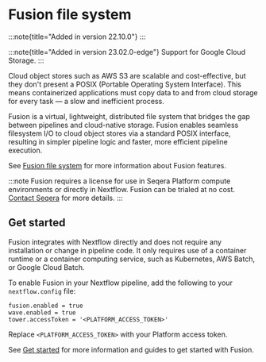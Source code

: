 # Fusion file system

:::note{title="Added in version 22.10.0"}
:::

:::note{title="Added in version 23.02.0-edge"}
Support for Google Cloud Storage.
:::

Cloud object stores such as AWS S3 are scalable and cost-effective, but they don't present a POSIX (Portable Operating System Interface). This means containerized applications must copy data to and from cloud storage for every task — a slow and inefficient process.

Fusion is a virtual, lightweight, distributed file system that bridges the gap between pipelines and cloud-native storage. Fusion enables seamless filesystem I/O to cloud object stores via a standard POSIX interface, resulting in simpler pipeline logic and faster, more efficient pipeline execution.

See [Fusion file system](https://docs.seqera.io/fusion) for more information about Fusion features.

:::note
Fusion requires a license for use in Seqera Platform compute environments or directly in Nextflow. Fusion can be trialed at no cost. [Contact Seqera](https://seqera.io/contact-us/) for more details.
:::

## Get started

Fusion integrates with Nextflow directly and does not require any installation or change in pipeline code. It only requires use of a container runtime or a container computing service, such as Kubernetes, AWS Batch, or Google Cloud Batch.

To enable Fusion in your Nextflow pipeline, add the following to your `nextflow.config` file:

```nextflow
fusion.enabled = true
wave.enabled = true
tower.accessToken = '<PLATFORM_ACCESS_TOKEN>'
```

Replace `<PLATFORM_ACCESS_TOKEN>` with your Platform access token.

See [Get started](https://docs.seqera.io/fusion/get-started) for more information and guides to get started with Fusion.
